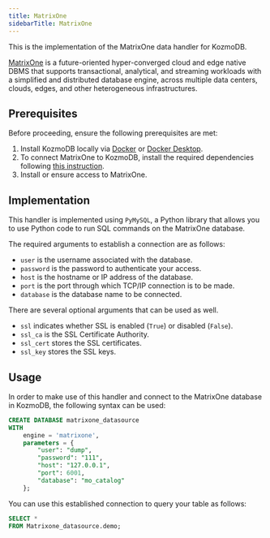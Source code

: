 ```yaml
---
title: MatrixOne
sidebarTitle: MatrixOne
---
```


This is the implementation of the MatrixOne data handler for KozmoDB.

[MatrixOne](https://github.com/matrixorigin/matrixone) is a future-oriented hyper-converged cloud and edge native DBMS that supports transactional, analytical, and streaming workloads with a simplified and distributed database engine, across multiple data centers, clouds, edges, and other heterogeneous infrastructures.

## Prerequisites

Before proceeding, ensure the following prerequisites are met:

1. Install KozmoDB locally via [Docker](/setup/self-hosted/docker) or [Docker Desktop](/setup/self-hosted/docker-desktop).
2. To connect MatrixOne to KozmoDB, install the required dependencies following [this instruction](/setup/self-hosted/docker#install-dependencies).
3. Install or ensure access to MatrixOne.

## Implementation

This handler is implemented using `PyMySQL`, a Python library that allows you to use Python code to run SQL commands on the MatrixOne database.

The required arguments to establish a connection are as follows:

* `user` is the username associated with the database.
* `password` is the password to authenticate your access.
* `host` is the hostname or IP address of the database.
* `port` is the port through which TCP/IP connection is to be made.
* `database` is the database name to be connected.

There are several optional arguments that can be used as well.

* `ssl` indicates whether SSL is enabled (`True`) or disabled (`False`).
* `ssl_ca` is the SSL Certificate Authority.
* `ssl_cert` stores the SSL certificates.
* `ssl_key` stores the SSL keys.

## Usage

In order to make use of this handler and connect to the MatrixOne database in KozmoDB, the following syntax can be used:

```sql
CREATE DATABASE matrixone_datasource
WITH
    engine = 'matrixone',
    parameters = {
        "user": "dump",
        "password": "111",
        "host": "127.0.0.1",
        "port": 6001,
        "database": "mo_catalog"
    };
```

You can use this established connection to query your table as follows:

```sql
SELECT *
FROM Matrixone_datasource.demo;
```
